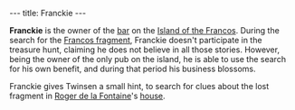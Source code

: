---
title: Franckie
---

{{twinsunica import}}{{Infobox Character
 |image=Franckie.png
 |race=Franco
 |gender=Male
 |size=average
 |age=adult
 |magical=no
 |lba1=
 |lba2=yes
 |occupation=
 |requires=
 |amount=
 |fam1=
 |fam2=
 |planet=
 |island=
 |building=
}}

'''Franckie''' is the owner of the [[Franckie's|bar]] on the [[Island of the Francos]]. During the search for the [[Francos fragment]], Franckie doesn't participate in the treasure hunt, claiming he does not believe in all those stories. However, being the owner of the only pub on the island, he is able to use the search for his own benefit, and during that period his business blossoms.

Franckie gives Twinsen a small hint, to search for clues about the lost fragment in [[Roger de la Fontaine]]'s [[Roger de la Fontaine's house|house]].

<!-- remove these category links when they're all automated by categorizers...
[[Category: Francos]]
[[Category: Male characters]]
[[Category: Average characters]]
[[Category: Adult characters]]
[[Category: Francos Island inhabitants]] -->